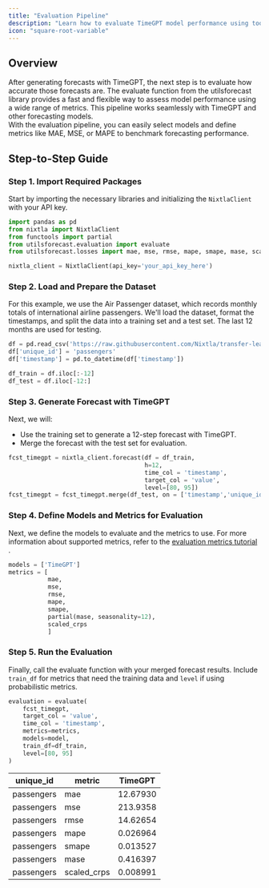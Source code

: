 ```yaml
---
title: "Evaluation Pipeline"
description: "Learn how to evaluate TimeGPT model performance using tools in utilforecast"
icon: "square-root-variable"
---
```


## Overview

After generating forecasts with TimeGPT, the next step is to evaluate how accurate those forecasts are. The evaluate function from the utilsforecast library provides a fast and flexible way to assess model performance using a wide range of metrics. This pipeline works seamlessly with TimeGPT and other forecasting models.  
With the evaluation pipeline, you can easily select models and define metrics like MAE, MSE, or MAPE to benchmark forecasting performance.

## Step-to-Step Guide

### Step 1. Import Required Packages

Start by importing the necessary libraries and initializing the `NixtlaClient` with your API key.

```python
import pandas as pd
from nixtla import NixtlaClient
from functools import partial
from utilsforecast.evaluation import evaluate
from utilsforecast.losses import mae, mse, rmse, mape, smape, mase, scaled_crps

nixtla_client = NixtlaClient(api_key='your_api_key_here')
```

### Step 2. Load and Prepare the Dataset

For this example, we use the Air Passenger dataset, which records monthly totals of international airline passengers. We'll load the dataset, format the timestamps, and split the data into a training set and a test set. The last 12 months are used for testing.

```python
df = pd.read_csv('https://raw.githubusercontent.com/Nixtla/transfer-learning-time-series/main/datasets/air_passengers.csv')
df['unique_id'] = 'passengers'
df['timestamp'] = pd.to_datetime(df['timestamp'])
```

```python
df_train = df.iloc[:-12]
df_test = df.iloc[-12:]
```

### Step 3. Generate Forecast with TimeGPT

Next, we will:

- Use the training set to generate a 12-step forecast with TimeGPT.
- Merge the forecast with the test set for evaluation.

```python
fcst_timegpt = nixtla_client.forecast(df = df_train,
                                      h=12,
                                      time_col = 'timestamp',
                                      target_col = 'value',
                                      level=[80, 95])
fcst_timegpt = fcst_timegpt.merge(df_test, on = ['timestamp','unique_id'])
```

### Step 4. Define Models and Metrics for Evaluation

Next, we define the models to evaluate and the metrics to use. For more information about supported metrics, refer to the [evaluation metrics tutorial](forecasting/evaluation/evaluation_metrics) .

```python
models = ['TimeGPT']
metrics = [
           mae,
           mse,
           rmse,
           mape,
           smape,
           partial(mase, seasonality=12),
           scaled_crps
           ]
```

### Step 5. Run the Evaluation

Finally, call the evaluate function with your merged forecast results. Include `train_df` for metrics that need the training data and `level` if using probabilistic metrics.

```python
evaluation = evaluate(
    fcst_timegpt,
    target_col = 'value',
    time_col = 'timestamp',
    metrics=metrics,
    models=model,
    train_df=df_train,
    level=[80, 95]
)
```

| unique_id  | metric      | TimeGPT  |
| ---------- | ----------- | -------- |
| passengers | mae         | 12.67930 |
| passengers | mse         | 213.9358 |
| passengers | rmse        | 14.62654 |
| passengers | mape        | 0.026964 |
| passengers | smape       | 0.013527 |
| passengers | mase        | 0.416397 |
| passengers | scaled_crps | 0.008991 |
